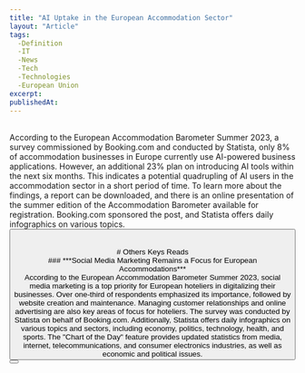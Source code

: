 ```yaml
---
title: "AI Uptake in the European Accommodation Sector"
layout: "Article"
tags: 
  -Definition
  -IT
  -News
  -Tech
  -Technologies
  -European Union
excerpt:
publishedAt:
---
```

<br/>
<Image src="/EuropeanAccommodationSector.jpeg" alt="" width={600} height={500} />
<br/>
According to the European Accommodation Barometer Summer 2023, a survey commissioned by Booking.com and conducted by Statista, only 8% of accommodation businesses in Europe currently use AI-powered business applications. However, an additional 23% plan on introducing AI tools within the next six months. This indicates a potential quadrupling of AI users in the accommodation sector in a short period of time. To learn more about the findings, a report can be downloaded, and there is an online presentation of the summer edition of the Accommodation Barometer available for registration. Booking.com sponsored the post, and Statista offers daily infographics on various topics.
<br/>
<Button
  address="https://www.statista.com/chart/30218/ai-uptake-in-the-european-accommodation-sector/"
  text="Source"
/>
<br/>
<br/>
# Others Keys Reads
<br/>
### ***Social Media Marketing Remains a Focus for European Accommodations***
<br/>
<Image src="/EuropeanAccommodationSector2.jpeg" alt="" width={600} height={500} />
<br/>
According to the European Accommodation Barometer Summer 2023, social media marketing is a top priority for European hoteliers in digitalizing their businesses. Over one-third of respondents emphasized its importance, followed by website creation and maintenance. Managing customer relationships and online advertising are also key areas of focus for hoteliers. The survey was conducted by Statista on behalf of Booking.com. Additionally, Statista offers daily infographics on various topics and sectors, including economy, politics, technology, health, and sports. The "Chart of the Day" feature provides updated statistics from media, internet, telecommunications, and consumer electronics industries, as well as economic and political issues.
<br/>
<Button
  address="https://www.statista.com/chart/30211/important-digital-transformation-topics-for-european-accommodations/"
  text="Source"
/>
